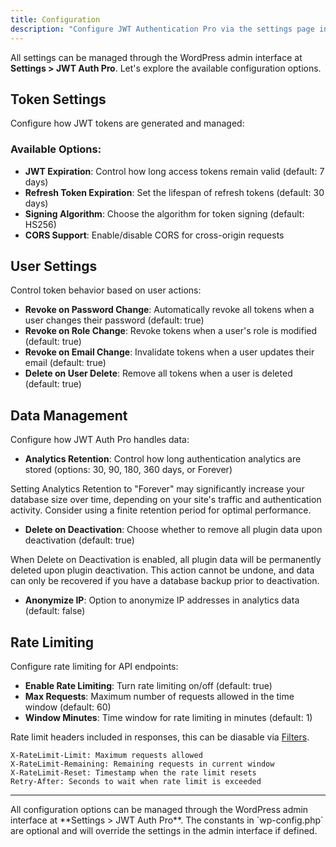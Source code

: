 ```yaml
---
title: Configuration
description: "Configure JWT Authentication Pro via the settings page in WordPress"
---
```


All settings can be managed through the WordPress admin interface at **Settings > JWT Auth Pro**. Let's explore the available configuration options.

## Token Settings

Configure how JWT tokens are generated and managed:

### Available Options:

- **JWT Expiration**: Control how long access tokens remain valid (default: 7 days)
- **Refresh Token Expiration**: Set the lifespan of refresh tokens (default: 30 days)
- **Signing Algorithm**: Choose the algorithm for token signing (default: HS256)
- **CORS Support**: Enable/disable CORS for cross-origin requests

## User Settings

Control token behavior based on user actions:

- **Revoke on Password Change**: Automatically revoke all tokens when a user changes their password (default: true)
- **Revoke on Role Change**: Revoke tokens when a user's role is modified (default: true)
- **Revoke on Email Change**: Invalidate tokens when a user updates their email (default: true)
- **Delete on User Delete**: Remove all tokens when a user is deleted (default: true)

## Data Management

Configure how JWT Auth Pro handles data:

- **Analytics Retention**: Control how long authentication analytics are stored (options: 30, 90, 180, 360 days, or Forever)

<Warning>
  Setting Analytics Retention to "Forever" may significantly increase your database size over time, depending on your site's traffic and authentication activity. Consider using a finite retention period for optimal performance.
</Warning>

- **Delete on Deactivation**: Choose whether to remove all plugin data upon deactivation (default: true)

<Warning>
  When Delete on Deactivation is enabled, all plugin data will be permanently deleted upon plugin deactivation. This action cannot be undone, and data can only be recovered if you have a database backup prior to deactivation.
</Warning>

- **Anonymize IP**: Option to anonymize IP addresses in analytics data (default: false)

## Rate Limiting

Configure rate limiting for API endpoints:

- **Enable Rate Limiting**: Turn rate limiting on/off (default: true)
- **Max Requests**: Maximum number of requests allowed in the time window (default: 60)
- **Window Minutes**: Time window for rate limiting in minutes (default: 1)

Rate limit headers included in responses, this can be diasable via [Filters](/wordpress/filters#jwt-auth-rate-limit-headers-enabled).
```
X-RateLimit-Limit: Maximum requests allowed
X-RateLimit-Remaining: Remaining requests in current window
X-RateLimit-Reset: Timestamp when the rate limit resets
Retry-After: Seconds to wait when rate limit is exceeded
```

---

<Note>
  All configuration options can be managed through the WordPress admin interface at **Settings > JWT Auth Pro**. The constants in `wp-config.php` are optional and will override the settings in the admin interface if defined.
</Note>
